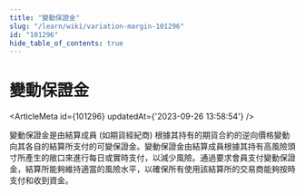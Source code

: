 ```yaml
---
title: "變動保證金"
slug: "/learn/wiki/variation-margin-101296"
id: "101296"
hide_table_of_contents: true
---
```



# 變動保證金

<ArticleMeta id={101296} updatedAt={'2023-09-26 13:58:54'} />
<div className='border-solid border-b border-t-0 my-4 border-[var(--ifm-color-gray-300)]' />

變動保證金是由結算成員 (如期貨經紀商) 根據其持有的期貨合約的逆向價格變動向其各自的結算所支付的可變保證金。變動保證金由結算成員根據其持有高風險頭寸所產生的敞口來進行每日或實時支付，以減少風險。通過要求會員支付變動保證金，結算所能夠維持適當的風險水平，以確保所有使用該結算所的交易商能夠按時支付和收到資金。
